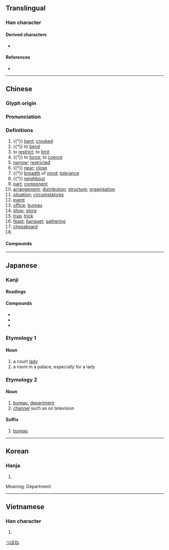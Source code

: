 {{also|侷|跼}}
{{character info/new}}

==Translingual==
{{stroke order|type=bw}}

===Han character===
{{Han char|rn=44|rad=尸|as=04|sn=7|four=77227|canj=SSR|ids=⿸尸⿹𠃌口}}

====Derived characters====
* {{l|mul|[[侷]], [[𡌟]], [[𡨅]], [[挶]], [[𩧺]], [[𫪐]], [[𬇴]], [[𦯃]], [[梮]], [[焗]], [[䏱]], [[𠵑]], [[𤶹]], [[锔]], [[𫀸]], [[𦀯]], [[䎤]], [[跼]], [[鋦]], [[𩓛]], [[𩠧]], [[駶]], [[𩭊]], [[𫬊]], [[𩷐]], [[𪁵]], [[𪓩]]}}

====References====
* {{Han ref|kx=0300.220|dkj=07653|dj=0596.150|hdz=20967.080|uh=5C40|ud=23616|bh=A7BD|bd=42941}}

----

==Chinese==
{{zh-forms}}

===Glyph origin===
{{Han etym}}

===Pronunciation===
{{zh-pron
|m=jú
|m-s=
|c=guk6,guk6-2
|c-t=
|g=
|h=pfs=khiu̍k
|j=
|mb=
|md=guŏk
|mn=kio̍k/qz:kia̍k/tw,xm:ke̍k
|mn_note=kio̍k - literary; kia̍k/ke̍k - vernacular
|mn-t=gêg8
|w=5jjioq
|x=
|mc=y
|oc=y
|ma=y
|cat=a,v,n,cls
}}

===Definitions===
{{zh-hanzi}}

# {{†}} [[bent]]; [[crooked]]
# {{†}} to [[bend]]
# to [[restrict]]; to [[limit]]
# {{†}} to [[force]]; to [[coerce]]
# [[narrow]]; [[restricted]]
# {{†}} [[near]]; [[close]]
# {{†}} [[breadth]] of [[mind]]; [[tolerance]]
# {{†}} [[neighbour]]
# [[part]]; [[component]]
# [[arrangement]]; [[distribution]]; [[structure]]; [[organisation]]
# [[situation]]; [[circumstance]]s
# [[event]]
# [[office]]; [[bureau]]
# [[shop]]; [[store]]
# [[trap]]; [[trick]]
# [[feast]]; [[banquet]]; [[gathering]]
# [[chessboard]]
# {{zh-classifier|boardgames and ballgames|t=[[game]]|cat=y}}

====Compounds====
{{zh-der|三振出局|不了之局|不識局面|世局|中信局|中局|中情局|亂局|了局|假局子|僵局|全局|公估局|公安局|公賣局|公路局|最高當局|冷局|出局|分局|刑事局|勝局|勞保局|博局|危局|叫二排局|叫局|合局|和局|器局|四司六局|困局|國安局|國稅局|國貿局|大局|大局已定|定局|寶泉局|寶源局|對局|尷尬局面|局主|局促|局促一隅|局促不安|局內人|局勢|局外|局外人|局子|局家|局度|局戲|局方|局本|局束|局段|局票|局賭|局蹐不安|局部|局部雨|局量|局限|局面|局騙|工務局|工業局|布局|平局|建設局|弄局|成局|戰局|打遲局|承局|拘局|招商局|捐局|排局|攪局|支局|政局|敗局|教育局|散局|新局|新局面|明局|時局|曲局|書局|格局|棋局|櫃坊賭局|殘局|民信局|水利局|水局|決勝局|法制局|活局子|港務局|牌局|物資局|環保局|生藥局|當局|當局者迷|發球局|知局|短局|短局促|社會局|移民局|糊弄局|糧食局|終局|終局裁判|結局|網路書局|置身局外|美人局|胡弄局|茶局子|落局|藥局|蜷局|行動郵局|衛生局|裝局|觀光局|觀局|設局|識局|警察局|警局|變局|財政局|賭局|走局|起功局|路局|通觀全局|遞局|郵局|郵政局|鏢局|鐵路局|鑄幣局|長局|開局|電報局|電腦書局|顧全大局|飯局|騙局|鹽務總局|無局|電信局}}

{{zh-cat|Intermediate}}

----

==Japanese==

===Kanji===
{{ja-kanji|grade=3|rs=尸04}}

====Readings====
{{ja-readings
|goon=ごく
|kanon=きょく
|kun=つぼね-, しきる
}}

====Compounds====
* {{ja-r|郵%便%局|ゆう%びん%きょく|post office}}
* {{ja-r|薬%局|やっ%きょく|pharmacy}}
* {{ja-r|送%信%局|そう%しん%きょく|relay station}}

===Etymology 1===

====Noun====
{{ja-noun|つぼね}}

# a court [[lady]]
# a room in a palace, especially for a lady

===Etymology 2===

====Noun====
{{ja-noun|きょく}}

# [[bureau]], [[department]]
# [[channel]] such as on television

====Suffix====
{{ja-pos|suffix|きょく}}

# [[bureau]]

[[Category:ja:Rooms|つぼね]]

----

==Korean==

===Hanja===
{{ko-hanja|hangeul=국}}

# {{rfdef|ko|sort=尸04}}

Meaning: Department

----

==Vietnamese==

===Han character===
{{vi-hantu|[[cục]], [[cộc]], [[cuộc]], [[gục]], [[ngúc]]|rs=尸04}}

# {{rfdef|vi|sort=尸04}}